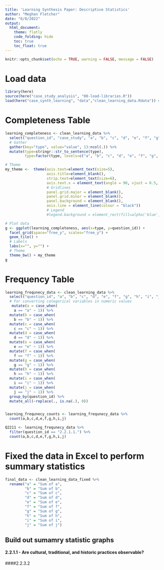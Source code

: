 ```yaml
---
title: 'Learning Synthesis Paper: Descriptive Statistics'
author: "Meghan Fletcher"
date: "6/8/2022"
output: 
  html_document:
    theme: flatly
    code_folding: hide
    toc: true
    toc_float: true
---
```


```r
knitr::opts_chunk$set(echo = TRUE, warning = FALSE, message = FALSE)

```

# Load data

```r
library(here)
source(here("case_study_analysis", "00-load-libraries.R"))
load(here("case_synth_learning", "data","clean_learning_data.Rdata")) # from 01-prep-data.Rmd
```


# Completeness Table
```r
learning_completeness <- clean_learning_data %>% 
  select("question_id", "case_study", "a", "b", "c", "d", "e", "f", "g", "h", "i", "j", "k", "h") %>% 
  # Gather
  gather(key="type", value="value", 13:ncol(.)) %>%
  mutate(type=stringr::str_to_sentence(type),
         type=factor(type, levels=c("a", "b", "c", "d", "e", "f", "g", "h", "i", "j")))
```

```r
# Theme
my_theme <-  theme(axis.text=element_text(size=5),
                   axis.title=element_blank(),
                   strip.text=element_text(size=6),
                   axis.text.x = element_text(angle = 90, vjust = 0.5, hjust=1),
                   # Gridlines
                   panel.grid.major = element_blank(), 
                   panel.grid.minor = element_blank(),
                   panel.background = element_blank(), 
                   axis.line = element_line(colour = "black"))
                   # Legend
                   #legend.background = element_rect(fill=alpha('blue', 0)))

# Plot data
g <- ggplot(learning_completeness, aes(x=type, y=question_id)) +
  facet_grid(space="free_y", scales="free_y") +
  geom_tile() +
  # Labels
  labs(x="", y="") +
  # Theme
  theme_bw() + my_theme
g
```




# Frequency Table

```r
learning_frequnecy_data <- clean_learning_data %>% 
  select("question_id", "a", "b", "c", "d", "e", "f", "g", "h", "i", "j") %>% # no responses for K or L
  # For converting categorical variables in numeric values
   mutate(a = case_when(
    a == "a" ~ 1)) %>% 
  mutate(b = case_when(
    b == "b" ~ 1)) %>% 
  mutate(c = case_when(
    c == "c" ~ 1)) %>% 
  mutate(d = case_when(
    d == "d" ~ 1)) %>% 
  mutate(e = case_when(
    e == "e" ~ 1)) %>% 
  mutate(f = case_when(
    f == "f" ~ 1)) %>% 
  mutate(g = case_when(
    g == "g" ~ 1)) %>% 
  mutate(h = case_when(
    h == "h" ~ 1)) %>% 
  mutate(i = case_when(
    i == "i" ~ 1)) %>% 
  mutate(j = case_when(
    j == "j" ~ 1)) %>% 
  group_by(question_id) %>% 
  mutate_all(~replace(., is.na(.), 0))


learning_frequnecy_counts <- learning_frequnecy_data %>% 
  count(a,b,c,d,e,f,g,h,i,j) 
```



```r
Q2211 <- learning_frequnecy_data %>% 
  filter(question_id == "2.2.1.1.") %>% 
  count(a,b,c,d,e,f,g,h,i,j) 
```

#############################################################################################################

# Fixed the data in Excel to perform summary statistics

```r
final_data <- clean_learning_data_fixed %>% 
  rename("a" = "Sum of a",
         "b" = "Sum of b",
         "c" = "Sum of c",
         "d" = "Sum of d",
         "e" = "Sum of e",
         "f" = "Sum of f",
         "g" = "Sum of g",
         "h" = "Sum of h",
         "i" = "Sum of i",
         "j" = "Sum of j")
```


## Build out sumamry statistic graphs

#### 2.2.1.1 - Are cultural, traditional, and historic practices observable?
####2.2.3.2

















